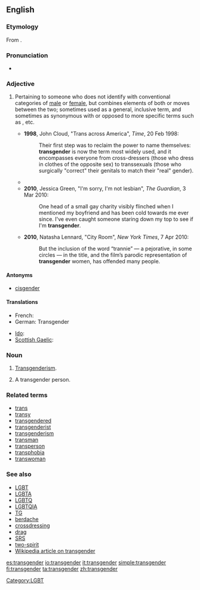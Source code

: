 ==English==
{{wikipedia}}

===Etymology===
From {{prefix|trans|gender}}.

===Pronunciation===
*{{a|UK}} {{IPA|/tɹanzˈdʒɛndə/}}

===Adjective===
{{en-adj}}

# {{rfv-sense}} Pertaining to someone who does not identify with conventional categories of [[male]] or [[female]], but combines elements of both or moves between the two; sometimes used as a general, inclusive term, and sometimes as synonymous with or opposed to more specific terms such as {{term|transsexual}}, {{term|transvestite}} etc.
#*'''1998''', John Cloud, "Trans across America", ''Time'', 20 Feb 1998:
#*:Their first step was to reclaim the power to name themselves: '''transgender''' is now the term most widely used, and it encompasses everyone from cross-dressers (those who dress in clothes of the opposite sex) to transsexuals (those who surgically "correct" their genitals to match their "real" gender).
#*{{quote-journal|journal=Maximum rocknroll|issue=109‎|year=1992|passage=I think the new punk rockers are going to be more androgynous, more bisexual, more transgender, more ethnically diverse and less willing to take shit than ...}}
#*'''2010''', Jessica Green, "I'm sorry, I'm not lesbian", ''The Guardian'', 3 Mar 2010:
#*:One head of a small gay charity visibly flinched when I mentioned my boyfriend and has been cold towards me ever since. I've even caught someone staring down my top to see if I'm '''transgender'''.
#*'''2010''', Natasha Lennard, "City Room", ''New York Times'', 7 Apr 2010:
#*:But the inclusion of the word “trannie” — a pejorative, in some circles — in the title, and the film’s parodic representation of '''transgender''' women, has offended many people.

====Antonyms====
* [[cisgender]]

====Translations====
{{trans-top|pertaining to (etc.)}}
* French: {{t+|fr|transgenre}}
* German: Transgender <!--noun?-->
{{trans-mid}}
* [[Ido]]: {{t|io|transgenra|xs=Ido}}
* [[Scottish Gaelic]]: {{t-|gd|tar-ghnèitheach|xs=Scottish Gaelic}}
{{trans-bottom}}

===Noun===
{{en-noun|-|s}}

# {{context|now|_|rare}} [[transgenderism|Transgenderism]].
# A transgender person.

===Related terms===
* [[trans]]
* [[transy]]
* [[transgendered]]
* [[transgenderist]]
* [[transgenderism]]
* [[transman]]
* [[transperson]]
* [[transphobia]]
* [[transwoman]]

===See also===
* [[LGBT]]
* [[LGBTA]]
* [[LGBTQ]]
* [[LGBTQIA]]
* [[TG]]
* [[berdache]]
* [[crossdressing]]
* [[drag]]
* [[SRS]]
* [[two-spirit]]
* [[w:Transgender|Wikipedia article on transgender]]

[[Category:LGBT]]

[[es:transgender]]
[[io:transgender]]
[[it:transgender]]
[[simple:transgender]]
[[fi:transgender]]
[[ta:transgender]]
[[zh:transgender]]